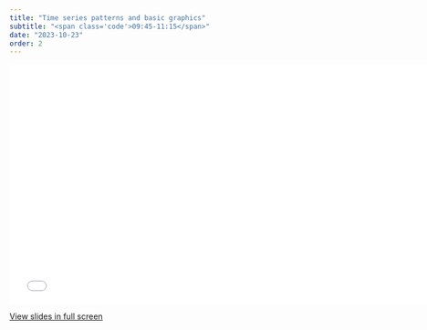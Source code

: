 ```yaml
---
title: "Time series patterns and basic graphics"
subtitle: "<span class='code'>09:45-11:15</span>"
date: "2023-10-23"
order: 2
---
```


<!-- Materials will be distributed sooner to the event. -->

```{=html}
<embed src="../../materials/01_graphics.pdf" type="application/pdf" width="750px" height="420px">
```

[View slides in full screen](../../materials/01_graphics.pdf)

